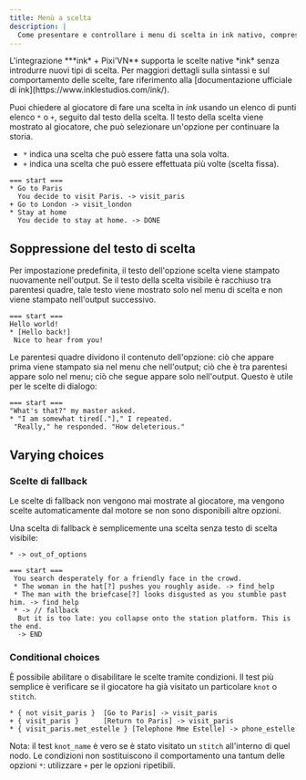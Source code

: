 ```yaml
---
title: Menù a scelta
description: |
  Come presentare e controllare i menu di scelta in ink nativo, comprese le scelte una tantum, permanenti, condizionali e di fallback. Compatibile con l'integrazione Pixi’VN.
---
```


<Callout>
  L'integrazione ***ink* + Pixi'VN** supporta le scelte native *ink* senza introdurre nuovi tipi di scelta. Per maggiori dettagli sulla sintassi e sul comportamento delle scelte, fare riferimento alla [documentazione ufficiale di ink](https://www.inklestudios.com/ink/).
</Callout>

Puoi chiedere al giocatore di fare una scelta in *ink* usando un elenco di punti elenco `*` o `+`, seguito dal testo della scelta. Il testo della scelta viene mostrato al giocatore, che può selezionare un'opzione per continuare la storia.

* `*` indica una scelta che può essere fatta una sola volta.
* `+` indica una scelta che può essere effettuata più volte (scelta fissa).

```ink title="ink"
=== start ===
* Go to Paris
  You decide to visit Paris. -> visit_paris
+ Go to London -> visit_london
* Stay at home
  You decide to stay at home. -> DONE
```

## Soppressione del testo di scelta

Per impostazione predefinita, il testo dell'opzione scelta viene stampato nuovamente nell'output. Se il testo della scelta visibile è racchiuso tra parentesi quadre, tale testo viene mostrato solo nel menu di scelta e non viene stampato nell'output successivo.

```ink title="ink"
=== start ===
Hello world!
* [Hello back!]
 Nice to hear from you!
```

Le parentesi quadre dividono il contenuto dell'opzione: ciò che appare prima viene stampato sia nel menu che nell'output; ciò che è tra parentesi appare solo nel menu; ciò che segue appare solo nell'output. Questo è utile per le scelte di dialogo:

```ink title="ink"
=== start ===
"What's that?" my master asked.
* "I am somewhat tired[."]," I repeated.
 "Really," he responded. "How deleterious."
```

## Varying choices

### Scelte di fallback

Le scelte di fallback non vengono mai mostrate al giocatore, ma vengono scelte automaticamente dal motore se non sono disponibili altre opzioni.

Una scelta di fallback è semplicemente una scelta senza testo di scelta visibile:

```ink title="ink"
* -> out_of_options
```

```ink title="ink"
=== start ===
 You search desperately for a friendly face in the crowd.
 * The woman in the hat[?] pushes you roughly aside. -> find_help
 * The man with the briefcase[?] looks disgusted as you stumble past him. -> find_help
 * -> // fallback
  But it is too late: you collapse onto the station platform. This is the end.
  -> END
```

### Conditional choices

È possibile abilitare o disabilitare le scelte tramite condizioni. Il test più semplice è verificare se il giocatore ha già visitato un particolare `knot` o `stitch`.

```ink title="ink"
* { not visit_paris }  [Go to Paris] -> visit_paris
+ { visit_paris }      [Return to Paris] -> visit_paris
* { visit_paris.met_estelle } [Telephone Mme Estelle] -> phone_estelle
```

Nota: il test `knot_name` è vero se è stato visitato un `stitch` all'interno di quel nodo. Le condizioni non sostituiscono il comportamento una tantum delle opzioni `*`: utilizzare `+` per le opzioni ripetibili.
